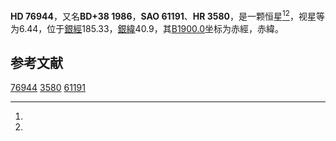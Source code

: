 {{Starbox begin
| name = HD 76944
}}
{{Starbox observe
| epoch = [[J2000.0|J2000.0]]
| constell = {{星座名待查}}<ref name=SIMBAD>{{cite web
 | url=http://simbad.u-strasbg.fr/simbad/sim-id?Ident=HR+3580
 | title =Pulsating variable Star
 | publisher=Centre de Données astronomiques de Strasbourg
 | work=SIMBAD
 | accessdate=2012-07-13}}</ref><ref name=DATA>{{cite web
 | url=http://vizier.u-strasbg.fr/viz-bin/VizieR-5?-out.add=.&-source=5050&-corr=PK=HR&-out.max=9999&HR=3580
 | title=VizieR Detailed Page
 | accessdate=2012-07-13
 | archive-date=2016-03-05
 | archive-url=https://web.archive.org/web/20160305052150/http://vizier.u-strasbg.fr/viz-bin/VizieR-5?-out.add=.&-source=5050&-corr=PK=HR&-out.max=9999&HR=3580
 | dead-url=no
 }}</ref>
| 星官 = 
| ra = {{RA|9|0|30.8}}<ref name=SIMBAD /><ref name=DATA />
| dec = {{DEC|+37|36|16}}<ref name=SIMBAD /><ref name=DATA />
| appmag_v = 6.44<ref name=SIMBAD /><ref name=DATA />
}}
{{Starbox character
| class = K5<ref name=SIMBAD /><ref name=DATA />
| b-v = <ref name=SIMBAD /><ref name=DATA />
| u-b = <ref name=SIMBAD /><ref name=DATA />
| r-i = <ref name=SIMBAD /><ref name=DATA />
| variable = 
}}
{{Starbox astrometry
| radial_v = 
| prop_mo_ra = -17
| parallax = 
| p_error = 
}}
{{Starbox catalog
| names =BD+38 1986，[[SAO星表|SAO]] 61191，[[HD星表|HD]] 76944，[[HR星表|HR]] 3580}}
{{Starbox reference |Simbad=HR+3580}}
{{Starbox end}}

'''HD 76944'''，又名'''BD+38 1986'''，'''SAO 61191'''、'''HR 3580'''，是一颗恒星<ref name=SIMBAD /><ref name=DATA />，视星等为6.44，位于[[銀道座標系|銀經]]185.33，[[銀道座標系|銀緯]]40.9，其[[B1900.0|B1900.0]]坐标为赤經{{RA|8|54|9.4}}，赤緯{{DEC|+37|40.9|36}}。

== 参考文献 ==
{{reflist}}

{{star-stub}}

[[Category:HD和HDE天體|76944]]
[[Category:HR天體|3580]]
[[Category:SAO天體|61191]]